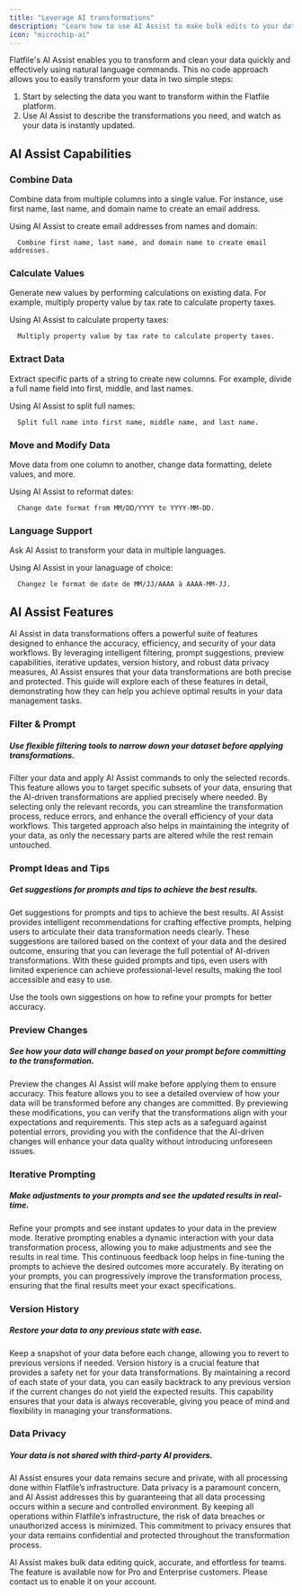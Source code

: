 ```yaml
---
title: "Leverage AI transformations"
description: "Learn how to use AI Assist to make bulk edits to your data efficiently and accurately."
icon: "microchip-ai"
---
```


<Snippet file="shared/dxpbanner.mdx" />

Flatfile's AI Assist enables you to transform and clean your data quickly and effectively using natural language commands. This no code approach allows you to easily transform your data in two simple steps:

1. Start by selecting the data you want to transform within the Flatfile platform.
2. Use AI Assist to describe the transformations you need, and watch as your data is instantly updated.

## AI Assist Capabilities

### Combine Data

Combine data from multiple columns into a single value. For instance, use first name, last name, and domain name to create an email address.

Using AI Assist to create email addresses from names and domain:


```plaintext
  Combine first name, last name, and domain name to create email addresses.
```

### Calculate Values

Generate new values by performing calculations on existing data. For example, multiply property value by tax rate to calculate property taxes.

Using AI Assist to calculate property taxes:

```plaintext
  Multiply property value by tax rate to calculate property taxes.
```


### Extract Data

Extract specific parts of a string to create new columns. For example, divide a full name field into first, middle, and last names.

Using AI Assist to split full names:


```plaintext
  Split full name into first name, middle name, and last name.
```


### Move and Modify Data

Move data from one column to another, change data formatting, delete values, and more.

Using AI Assist to reformat dates:

```plaintext
  Change date format from MM/DD/YYYY to YYYY-MM-DD.
```


### Language Support

Ask AI Assist to transform your data in multiple languages.

Using AI Assist in your lanaguage of choice:

```plaintext
  Changez le format de date de MM/JJ/AAAA à AAAA-MM-JJ.
```


## AI Assist Features

AI Assist in data transformations offers a powerful suite of features designed to enhance the accuracy, efficiency, and security of your data workflows. By leveraging intelligent filtering, prompt suggestions, preview capabilities, iterative updates, version history, and robust data privacy measures, AI Assist ensures that your data transformations are both precise and protected. 
This guide will explore each of these features in detail, demonstrating how they can help you achieve optimal results in your data management tasks.

### Filter & Prompt
##### Use flexible filtering tools to narrow down your dataset before applying transformations.

Filter your data and apply AI Assist commands to only the selected records.
This feature allows you to target specific subsets of your data, ensuring that the AI-driven transformations are applied precisely where needed.
By selecting only the relevant records, you can streamline the transformation process, reduce errors, and enhance the overall efficiency of your data workflows. This targeted approach also helps in maintaining the integrity of your data, as only the necessary parts are altered while the rest remain untouched.

### Prompt Ideas and Tips
##### Get suggestions for prompts and tips to achieve the best results. 

Get suggestions for prompts and tips to achieve the best results. 
AI Assist provides intelligent recommendations for crafting effective prompts, helping users to articulate their data transformation needs clearly. 
These suggestions are tailored based on the context of your data and the desired outcome, ensuring that you can leverage the full potential of AI-driven transformations. 
With these guided prompts and tips, even users with limited experience can achieve professional-level results, making the tool accessible and easy to use.

<Info>Use the tools own siggestions on how to refine your prompts for better accuracy.</Info>

### Preview Changes
##### See how your data will change based on your prompt before committing to the transformation.

Preview the changes AI Assist will make before applying them to ensure accuracy. 
This feature allows you to see a detailed overview of how your data will be transformed before any changes are committed.
By previewing these modifications, you can verify that the transformations align with your expectations and requirements.
This step acts as a safeguard against potential errors, providing you with the confidence that the AI-driven changes will enhance your data quality without introducing unforeseen issues.

### Iterative Prompting
##### Make adjustments to your prompts and see the updated results in real-time.

Refine your prompts and see instant updates to your data in the preview mode. 
Iterative prompting enables a dynamic interaction with your data transformation process, allowing you to make adjustments and see the results in real time. 
This continuous feedback loop helps in fine-tuning the prompts to achieve the desired outcomes more accurately. 
By iterating on your prompts, you can progressively improve the transformation process, ensuring that the final results meet your exact specifications.

### Version History
##### Restore your data to any previous state with ease.

Keep a snapshot of your data before each change, allowing you to revert to previous versions if needed.
Version history is a crucial feature that provides a safety net for your data transformations.
By maintaining a record of each state of your data, you can easily backtrack to any previous version if the current changes do not yield the expected results.
This capability ensures that your data is always recoverable, giving you peace of mind and flexibility in managing your transformations.


### Data Privacy
##### Your data is not shared with third-party AI providers.

AI Assist ensures your data remains secure and private, with all processing done within Flatfile’s infrastructure.
Data privacy is a paramount concern, and AI Assist addresses this by guaranteeing that all data processing occurs within a secure and controlled environment.
By keeping all operations within Flatfile’s infrastructure, the risk of data breaches or unauthorized access is minimized.
This commitment to privacy ensures that your data remains confidential and protected throughout the transformation process.


<Note>AI Assist makes bulk data editing quick, accurate, and effortless for teams. The feature is available now for Pro and Enterprise customers. Please contact us to enable it on your account.</Note>